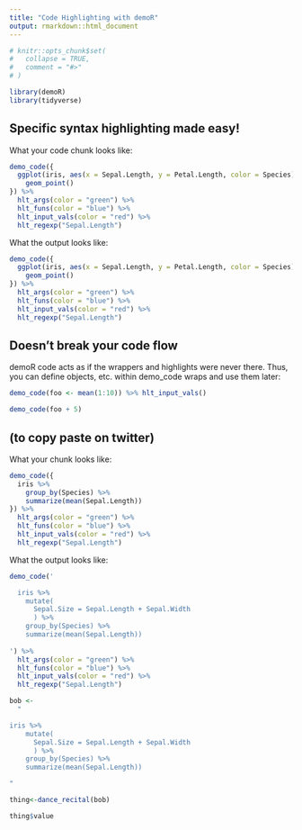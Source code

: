 ```yaml
---
title: "Code Highlighting with demoR"
output: rmarkdown::html_document
---
```


```r
# knitr::opts_chunk$set(
#   collapse = TRUE,
#   comment = "#>"
# )
```

```r
library(demoR)
library(tidyverse)
```


## Specific syntax highlighting made easy!

What your code chunk looks like:

```r
demo_code({
  ggplot(iris, aes(x = Sepal.Length, y = Petal.Length, color = Species)) +
    geom_point()
}) %>%
  hlt_args(color = "green") %>%
  hlt_funs(color = "blue") %>%
  hlt_input_vals(color = "red") %>%
  hlt_regexp("Sepal.Length")
```

What the output looks like:

```r
demo_code({
  ggplot(iris, aes(x = Sepal.Length, y = Petal.Length, color = Species)) +
    geom_point()
}) %>%
  hlt_args(color = "green") %>%
  hlt_funs(color = "blue") %>%
  hlt_input_vals(color = "red") %>%
  hlt_regexp("Sepal.Length")
```


## Doesn't break your code flow

demoR code acts as if the wrappers and highlights were never there.  Thus, you can define objects, etc. within demo_code wraps and use them later:


```r

demo_code(foo <- mean(1:10)) %>% hlt_input_vals()

demo_code(foo + 5)

```


## (to copy paste on twitter)


What your chunk looks like:
```r
demo_code({
  iris %>%
    group_by(Species) %>%
    summarize(mean(Sepal.Length))
}) %>%
  hlt_args(color = "green") %>%
  hlt_funs(color = "blue") %>%
  hlt_input_vals(color = "red") %>%
  hlt_regexp("Sepal.Length")
```

What the output looks like:
```r
demo_code('

  iris %>%
    mutate(
      Sepal.Size = Sepal.Length + Sepal.Width
      ) %>%
    group_by(Species) %>%
    summarize(mean(Sepal.Length))
  
') %>%
  hlt_args(color = "green") %>%
  hlt_funs(color = "blue") %>%
  hlt_input_vals(color = "red") %>%
  hlt_regexp("Sepal.Length")
```


```r
bob <- 
  "

iris %>%
    mutate(
      Sepal.Size = Sepal.Length + Sepal.Width
      ) %>%
    group_by(Species) %>%
    summarize(mean(Sepal.Length))

"

thing<-dance_recital(bob)

thing$value
```


